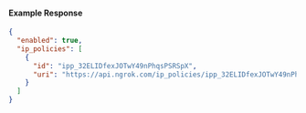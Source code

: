 
#### Example Response

```json
{
  "enabled": true,
  "ip_policies": [
    {
      "id": "ipp_32ELIDfexJOTwY49nPhqsPSRSpX",
      "uri": "https://api.ngrok.com/ip_policies/ipp_32ELIDfexJOTwY49nPhqsPSRSpX"
    }
  ]
}
```
